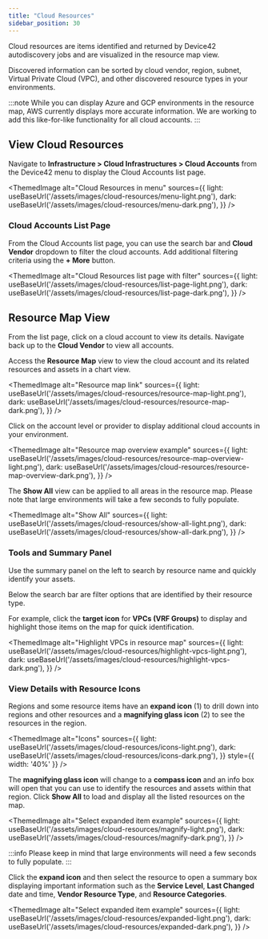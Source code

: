 ```yaml
---
title: "Cloud Resources"
sidebar_position: 30
---
```




Cloud resources are items identified and returned by Device42 autodiscovery jobs and are visualized in the resource map view.

Discovered information can be sorted by cloud vendor, region, subnet, Virtual Private Cloud (VPC), and other discovered resource types in your environments.

:::note
While you can display Azure and GCP environments in the resource map, AWS currently displays more accurate information. We are working to add this like-for-like functionality for all cloud accounts.
:::

## View Cloud Resources

Navigate to **Infrastructure > Cloud Infrastructures > Cloud Accounts** from the Device42 menu to display the Cloud Accounts list page.

<ThemedImage
  alt="Cloud Resources in menu"
  sources={{
    light: useBaseUrl('/assets/images/cloud-resources/menu-light.png'),
    dark: useBaseUrl('/assets/images/cloud-resources/menu-dark.png'),
  }}
/> 

### Cloud Accounts List Page

From the Cloud Accounts list page, you can use the search bar and **Cloud Vendor** dropdown to filter the cloud accounts. Add additional filtering criteria using the **+ More** button.

<ThemedImage
  alt="Cloud Resources list page with filter"
  sources={{
    light: useBaseUrl('/assets/images/cloud-resources/list-page-light.png'),
    dark: useBaseUrl('/assets/images/cloud-resources/list-page-dark.png'),
  }}
/>  

## Resource Map View

From the list page, click on a cloud account to view its details. Navigate back up to the **Cloud Vendor** to view all accounts.

Access the **Resource Map** view to view the cloud account and its related resources and assets in a chart view.

<ThemedImage
  alt="Resource map link"
  sources={{
    light: useBaseUrl('/assets/images/cloud-resources/resource-map-light.png'),
    dark: useBaseUrl('/assets/images/cloud-resources/resource-map-dark.png'),
  }}
/>  

Click on the account level or provider to display additional cloud accounts in your environment.

<ThemedImage
  alt="Resource map overview example"
  sources={{
    light: useBaseUrl('/assets/images/cloud-resources/resource-map-overview-light.png'),
    dark: useBaseUrl('/assets/images/cloud-resources/resource-map-overview-dark.png'),
  }}
/>  

The **Show All** view can be applied to all areas in the resource map. Please note that large environments will take a few seconds to fully populate.

<ThemedImage
  alt="Show All"
  sources={{
    light: useBaseUrl('/assets/images/cloud-resources/show-all-light.png'),
    dark: useBaseUrl('/assets/images/cloud-resources/show-all-dark.png'),
  }}
/>

### Tools and Summary Panel

Use the summary panel on the left to search by resource name and quickly identify your assets.

Below the search bar are filter options that are identified by their resource type. 

For example, click the **target icon** for **VPCs (VRF Groups)** to display and highlight those items on the map for quick identification.

<ThemedImage
  alt="Highlight VPCs in resource map"
  sources={{
    light: useBaseUrl('/assets/images/cloud-resources/highlight-vpcs-light.png'),
    dark: useBaseUrl('/assets/images/cloud-resources/highlight-vpcs-dark.png'),
  }}
/>   

### View Details with Resource Icons

Regions and some resource items have an **expand icon** (1) to drill down into regions and other resources and a **magnifying glass icon** (2) to see the resources in the region.

<ThemedImage
  alt="Icons"
  sources={{
    light: useBaseUrl('/assets/images/cloud-resources/icons-light.png'),
    dark: useBaseUrl('/assets/images/cloud-resources/icons-dark.png'),
  }}
  style={{ width: '40%' }} 
/>  

The **magnifying glass icon** will change to a **compass icon** and an info box will open that you can use to identify the resources and assets within that region. Click **Show All** to load and display all the listed resources on the map.

<ThemedImage
  alt="Select expanded item example"
  sources={{
    light: useBaseUrl('/assets/images/cloud-resources/magnify-light.png'),
    dark: useBaseUrl('/assets/images/cloud-resources/magnify-dark.png'),
  }}
/>

:::info
Please keep in mind that large environments will need a few seconds to fully populate.
:::

Click the **expand icon** and then select the resource to open a summary box displaying important information such as the **Service Level**, **Last Changed** date and time, **Vendor Resource Type**, and **Resource Categories**.

<ThemedImage
  alt="Select expanded item example"
  sources={{
    light: useBaseUrl('/assets/images/cloud-resources/expanded-light.png'),
    dark: useBaseUrl('/assets/images/cloud-resources/expanded-dark.png'),
  }}
/>
